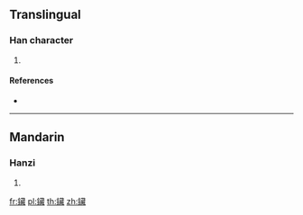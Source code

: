 {{character info/new}}
==Translingual==

===Han character===
{{Han char|rn=167|rad=金|as=18|sn=26|four=84153|canj=CTIS}}

# {{defn|Han|sort=金18}}

====References====
* {{Han ref|kx=1327.130|dkj=41067|dj=1828.170|hdz=64275.010|uh=9476|ud=38006|bh=F974|bd=63860}}

----

==Mandarin==

===Hanzi===
{{cmn-hanzi|pin=[[cáng]] ([[cang2]])|wg=ts'ang<sup>2</sup>}}

# {{defn|lang=cmn|sort=金18}}

[[fr:鑶]]
[[pl:鑶]]
[[th:鑶]]
[[zh:鑶]]